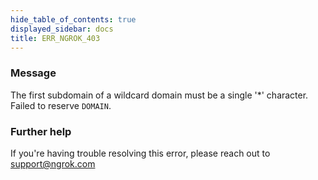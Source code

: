 ```yaml
---
hide_table_of_contents: true
displayed_sidebar: docs
title: ERR_NGROK_403
---
```


### Message

The first subdomain of a wildcard domain must be a single '\*' character. Failed to reserve `DOMAIN`.

<ErrorDetails />

### Further help

If you're having trouble resolving this error, please reach out to [support@ngrok.com](mailto:support@ngrok.com?subject=Help%20with%20ERR_NGROK_403)
